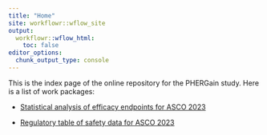 ```yaml
---
title: "Home"
site: workflowr::wflow_site
output:
  workflowr::wflow_html:
    toc: false
editor_options:
  chunk_output_type: console
---
```


This is the index page of the online repository for the PHERGain study. Here is a list of work packages:

* [Statistical analysis of efficacy endpoints for ASCO 2023](WP1_esmo23-efficacy_2023-04-24.html)

* [Regulatory table of safety data for ASCO 2023](WP2_esmo23-safety_2023-04-27.html)
